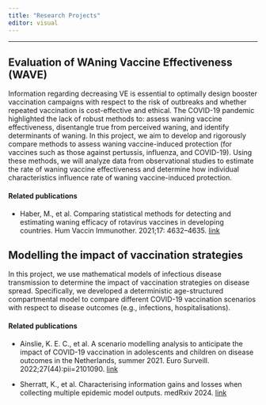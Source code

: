 ```yaml
---
title: "Research Projects"
editor: visual
---
```


------------------------------------------------------------------------

## Evaluation of WAning Vaccine Effectiveness (WAVE)

Information regarding decreasing VE is essential to optimally design booster vaccination campaigns with respect to the risk of outbreaks and whether repeated vaccination is cost-effective and ethical. The COVID-19 pandemic highlighted the lack of robust methods to: assess waning vaccine effectiveness, disentangle true from perceived waning, and identify determinants of waning. In this project, we aim to develop and rigorously compare methods to assess waning vaccine-induced protection (for vaccines such as those against pertussis, influenza, and COVID-19). Using these methods, we will analyze data from observational studies to estimate the rate of waning vaccine effectiveness and determine how individual characteristics influence rate of waning vaccine-induced protection.

#### Related publications

-   Haber, M., et al. Comparing statistical methods for detecting and estimating waning efficacy of rotavirus vaccines in developing countries. Hum Vaccin Immunother. 2021;17: 4632–4635. [link](https://pubmed.ncbi.nlm.nih.gov/34613877/)

## Modelling the impact of vaccination strategies

In this project, we use mathematical models of infectious disease transmission to determine the impact of vaccination strategies on disease spread. Specifically, we developed a deterministic age-structured compartmental model to compare different COVID-19 vaccination scenarios with respect to disease outcomes (e.g., infections, hospitalisations).

#### Related publications

-   Ainslie, K. E. C., et al. A scenario modelling analysis to anticipate the impact of COVID-19 vaccination in adolescents and children on disease outcomes in the Netherlands, summer 2021. Euro Surveill. 2022;27(44):pii=2101090. [link](https://doi.org/10.2807/1560-7917.ES.2022.27.44.2101090)

-   Sherratt, K., et al. Characterising information gains and losses when collecting multiple epidemic model outputs. medRxiv 2024. [link](https://doi.org/10.1101/2023.07.05.23292245)
